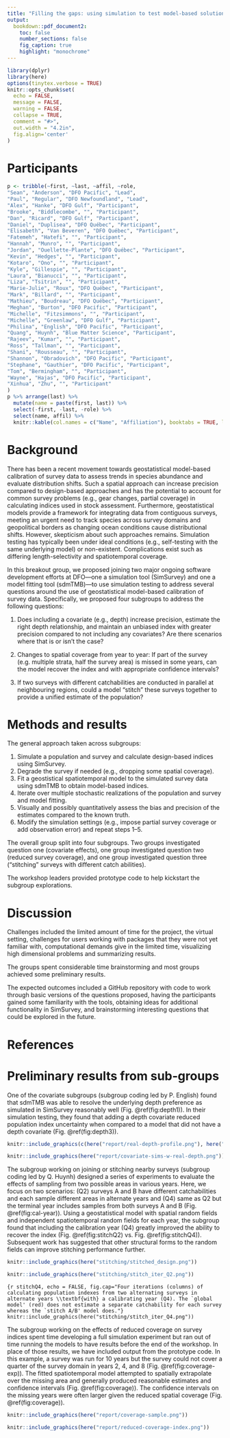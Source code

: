 ```yaml
---
title: "Filling the gaps: using simulation to test model-based solutions to survey problems"
output:
  bookdown::pdf_document2:
    toc: false
    number_sections: false
    fig_caption: true
    highlight: "monochrome"
---
```


```r
library(dplyr)
library(here)
options(tinytex.verbose = TRUE)
knitr::opts_chunk$set(
  echo = FALSE,
  message = FALSE,
  warning = FALSE,
  collapse = TRUE,
  comment = "#>",
  out.width = "4.2in",
  fig.align='center'
)
```

# Participants

```r
p <- tribble(~first, ~last, ~affil, ~role,
"Sean", "Anderson", "DFO Pacific", "Lead",
"Paul", "Regular", "DFO Newfoundland", "Lead",
"Alex", "Hanke", "DFO Gulf", "Participant",
"Brooke", "Biddlecombe", "", "Participant",
"Dan", "Ricard", "DFO Gulf", "Participant",
"Daniel", "Duplisea", "DFO Québec", "Participant",
"Elisabeth", "Van Beveren", "DFO Québec", "Participant",
"Fatemeh", "Hatefi", "", "Participant",
"Hannah", "Munro", "", "Participant",
"Jordan", "Ouellette-Plante", "DFO Québec", "Participant",
"Kevin", "Hedges", "", "Participant",
"Kotaro", "Ono", "", "Participant",
"Kyle", "Gillespie", "", "Participant",
"Laura", "Bianucci", "", "Participant",
"Liza", "Tsitrin", "", "Participant",
"Marie-Julie", "Roux", "DFO Québec", "Participant",
"Mark", "Billard", "", "Participant",
"Mathieu", "Boudreau", "DFO Québec", "Participant",
"Meghan", "Burton", "DFO Pacific", "Participant",
"Michelle", "Fitzsimmons", "", "Participant",
"Michelle", "Greenlaw", "DFO Gulf", "Participant",
"Philina", "English", "DFO Pacific", "Participant",
"Quang", "Huynh", "Blue Matter Science", "Participant",
"Rajeev", "Kumar", "", "Participant",
"Ross", "Tallman", "", "Participant",
"Shani", "Rousseau", "", "Participant",
"Shannon", "Obradovich", "DFO Pacific", "Participant",
"Stephane", "Gauthier", "DFO Pacific", "Participant",
"Tom", "Bermingham", "", "Participant",
"Wayne", "Hajas", "DFO Pacific", "Participant",
"Xinhua", "Zhu", "", "Participant"
)
p %>% arrange(last) %>% 
  mutate(name = paste(first, last)) %>% 
  select(-first, -last, -role) %>%
  select(name, affil) %>% 
  knitr::kable(col.names = c("Name", "Affiliation"), booktabs = TRUE, linesep = "")
```

# Background

There has been a recent movement towards geostatistical model-based calibration of survey data to assess trends in species abundance and evaluate distribution shifts.
Such a spatial approach can increase precision compared to design-based approaches and has the potential to account for common survey problems (e.g., gear changes, partial coverage) in calculating indices used in stock assessment.
Furthermore, geostatistical models provide a framework for integrating data from contiguous surveys, meeting an urgent need to track species across survey domains and geopolitical borders as changing ocean conditions cause distributional shifts.
However, skepticism about such approaches remains.
Simulation testing has typically been under ideal conditions (e.g., self-testing with the same underlying model) or non-existent.
Complications exist such as differing length-selectivity and spatiotemporal coverage.

In this breakout group, we proposed joining two major ongoing software development efforts at DFO---one a simulation tool (SimSurvey) and one a model fitting tool (sdmTMB)---to use simulation testing to address several questions around the use of geostatistical model-based calibration of survey data. Specifically, we proposed four subgroups to address the following questions:

1. Does including a covariate (e.g., depth) increase precision, estimate the right depth relationship, and maintain an unbiased index with greater precision compared to not including any covariates? Are there scenarios where that is or isn't the case?

2. Changes to spatial coverage from year to year: If part of the survey (e.g. multiple strata, half the survey area) is missed in some years, can the model recover the index and with appropriate confidence intervals?

3. If two surveys with different catchabilities are conducted in parallel at neighbouring regions, could a model "stitch" these surveys together to provide a unified estimate of the population?


# Methods and results

The general approach taken across subgroups:

1. Simulate a population and survey and calculate design-based indices using SimSurvey.
2. Degrade the survey if needed (e.g., dropping some spatial coverage).
3. Fit a geostistical spatiotemporal model to the simulated survey data using sdmTMB to obtain model-based indices.
4. Iterate over multiple stochastic realizations of the population and survey and model fitting.
5. Visually and possibly quantitatively assess the bias and precision of the estimates compared to the known truth.
6. Modify the simulation settings (e.g., impose partial survey coverage or add observation error) and repeat steps 1--5.

The overall group split into four subgroups. Two groups investigated question one (covariate effects), one group investigated question two (reduced survey coverage), and one group investigated question three ("stitching" surveys with different catch abilities).

The workshop leaders provided prototype code to help kickstart the subgroup explorations.

# Discussion

Challenges included the limited amount of time for the project, the virtual setting, challenges for users working with packages that they were not yet familiar with, computational demands give in the limited time, visualizing high dimensional problems and summarizing results.

The groups spent considerable time brainstorming and most groups achieved some preliminary results.

The expected outcomes included a GitHub repository with code to  work through basic versions of the questions proposed, having the participants gained some familiarity with the tools, obtaining ideas for additional functionality in SimSurvey, and brainstorming interesting questions that could be explored in the future.

# References

# Preliminary results from sub-groups

One of the covariate subgroups (subgroup coding led by P. English) found that sdmTMB was able to resolve the underlying depth preference as simulated in SimSurvey reasonably well (Fig. \@ref(fig:depth1)).
In their simulation testing, they found that adding a depth covariate reduced population index uncertainty when compared to a model that did not have a depth covariate (Fig. \@ref(fig:depth3)).

```r
knitr::include_graphics(c(here("report/real-depth-profile.png"), here("report/depth-estimate.png")))
```

```r
knitr::include_graphics(here("report/covariate-sims-w-real-depth.png"))
```

The subgroup working on joining or stitching nearby surveys (subgroup coding led by Q. Huynh) designed a series of experiments to evaluate the effects of sampling from two possible areas in various years. Here, we focus on two scenarios: (Q2) surveys A and B have different catchabilities and each sample different areas in alternate years and (Q4) same as Q2 but the terminal year includes samples from both surveys A and B (Fig. \@ref(fig:cal-year)). Using a geostatistical model with spatial random fields and independent spatiotemporal random fields for each year, the subgroup found that including the calibration year (Q4) greatly improved the ability to recover the index (Fig. \@ref(fig:stitchQ2) vs. Fig. \@ref(fig:stitchQ4)). Subsequent work has suggested that other structural forms to the random fields can improve stitching performance further.

```r
knitr::include_graphics(here("stitching/stitched_design.png"))
```

```r
knitr::include_graphics(here("stitching/stitch_iter_Q2.png"))
```

```{r stitchQ4, echo = FALSE, fig.cap="Four iterations (columns) of calculating population indexes from two alternating surveys in alternate years \\textbf{with} a calibrating year (Q4). The `global model' (red) does not estimate a separate catchability for each survey whereas the `stitch A/B' model does."}
knitr::include_graphics(here("stitching/stitch_iter_Q4.png"))
```

The subgroup working on the effects of reduced coverage on survey indices spent time developing a full simulation experiment but ran out of time running the models to have results before the end of the workshop.
In place of those results, we have included output from the prototype code.
In this example, a survey was run for 10 years but the survey could not cover a quarter of the survey domain in years 2, 4, and 8 (Fig. \@ref(fig:coverage-exp)).
The fitted spatiotemporal model attempted to spatially extrapolate over the missing area and generally produced reasonable estimates and confidence intervals (Fig. \@ref(fig:coverage)).
The confidence intervals on the missing years were often larger given the reduced spatial coverage (Fig. \@ref(fig:coverage)).

```r
knitr::include_graphics(here("report/coverage-sample.png"))
```

```r
knitr::include_graphics(here("report/reduced-coverage-index.png"))
```
